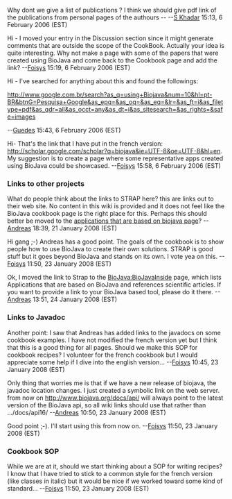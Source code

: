 Why dont we give a list of publications ? 
I think we should give pdf link of the publications from personal pages of the authours -- 
--[[User:S Khadar|S Khadar]] 15:13, 6 February 2006 (EST)

Hi - I moved your entry in the Discussion section since it might generate comments that are outside the scope of the CookBook. Actually your idea is quite interesting. Why not make a page with some of the papers that were created using BioJava and come back to the Cookbook page and add the link? --[[User:Foisys|Foisys]] 15:19, 6 February 2006 (EST)


Hi - I've searched for anything about this and found the followings:

http://www.google.com.br/search?as_q=using+Biojava&num=10&hl=pt-BR&btnG=Pesquisa+Google&as_epq=&as_oq=&as_eq=&lr=&as_ft=i&as_filetype=pdf&as_qdr=all&as_occt=any&as_dt=i&as_sitesearch=&as_rights=&safe=images

--[[User:Guedes|Guedes]] 15:43, 6 February 2006 (EST)

Hi- That's the link that I have put in the french version: http://scholar.google.com/scholar?q=biojava&ie=UTF-8&oe=UTF-8&hl=en. My suggestion is to create  a page where some representative apps created using BioJava could be showcased.
--[[User:Foisys|Foisys]] 15:58, 6 February 2006 (EST)

=== Links to other projects ===

What do people think about the links to STRAP here?
this are links out to their web site. No content in this wiki is provided and it does not feel like the BioJava cookbook page
is the right place for this. Perhaps this should better be moved
to the [[BioJava:BioJavaInside|applications that are based on biojava page]]? --[[User:Andreas|Andreas]] 18:39, 21 January 2008 (EST)

Hi gang ;-) Andreas has a good point. The goals of the cookbook is to show people how to use BioJava to create their own solutions. STRAP is good stuff but it goes beyond BioJava and stands on its own. I vote yea on this. --[[User:Foisys|Foisys]] 11:50, 23 January 2008 (EST)

Ok, I moved the link to Strap to the [[BioJava:BioJavaInside]] page, which lists Applications that are based on BioJava and references scientific articles. If you want to provide a link to your BioJava based tool, please do it there. --[[User:Andreas|Andreas]] 13:51, 24 January 2008 (EST)

=== Links to Javadoc ===
Another point: I saw that Andreas has added links to the javadocs on some cookbook examples. I have not modified the french version yet but I think that this is a good thing for all pages. Should we make this SOP for cookbook recipes? I volunteer for the french cookbook but I would appreciate some help if I dive into the english version... --[[User:Foisys|Foisys]] 10:45, 23 January 2008 (EST)

Only thing that worries me is that if we have a new release of biojava, 
the javadoc location changes. I just created a symbolic link on the web server. 
from now on [http://www.biojava.org/docs/api/ http://www.biojava.org/docs/api/]  will always point to the latest version of the BioJava api, so all wiki links should use that rather than .../docs/api16/ --[[User:Andreas|Andreas]] 10:50, 23 January 2008 (EST)

Good point ;-). I'll start using this from now on. --[[User:Foisys|Foisys]] 11:50, 23 January 2008 (EST)

=== Cookbook SOP ===

While we are at it, should we start thinking about a SOP for writing recipes? I know that I have tried to stick to a common style for the french version (like classes in italic) but it would be nice if we worked toward some kind of standard... --[[User:Foisys|Foisys]] 11:50, 23 January 2008 (EST)